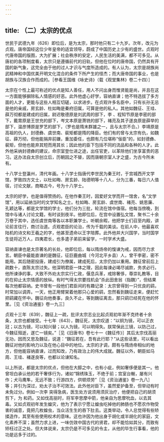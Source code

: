 ```yaml
---
---
---
```

title: （二）太宗的优点
---



世民于武德九年（626）即位后，是为太宗，那时他只有二十九岁。次年，改元为贞观。唐帝国经这位少年皇帝的适宜领导，蔚成了中国历史上少有的盛世。贞观时代唐帝国的版图，大为扩展；社会秩序的安定，人民生活的美满，都不可多见。从唐初的各项制度看，太宗只是遵循前代的旧轨，但他在位时的唐帝国，仍然具有开国的新气象，这完全由于他的过人才识与气度所造成的。有人认为，太宗是胡族尚武精神和中国优美开明文化混合的条件下所产生的怪杰；而大唐帝国的事业，也是胡族与汉族合作而成的。［参看王国维《咏史诗》（载《观堂集林》卷二十四）］

太宗在个性上最可称述的优点是知人善任，用人不问出身而惟贤能是尚，并且在这一方面能够摒除私人情感的好恶。此外他虚心好学，容纳直谏；他不特选拔了多方面的人才，更能与这些人相互切磋，以求进步。在贞观许多名臣中，只有长孙无忌是他的亲戚，房玄龄、杜如晦是秦府旧属，可算是他的私人。其他如魏征、王珪、薛万彻都是建成的旧属，尉迟敬德原是刘武周的部下，李 、程知节原是李密的部下，戴胄原是王世充的部下，岑文本原是萧铣的部下，褚亮及其子遂良原是薛举的部下，温彦博原是罗艺的部下，（罗也是隋末群雄之一，且与太宗不合。）李靖原是高祖的仇人，封德彝、虞世南、裴矩都是隋的降臣。他们有的曾与太宗有仇，如魏征、薛万彻，但他能捐弃前嫌，重加委任，也颇有几位堪称“佞臣”的，如封德彝、裴矩，但他也能弃其短而用其长；因此他的臣下包括不同的流品和各种的人才。此外他采纳封德彝的建议，命宗室登仕进之途，出任官吏，以革除他们坐享富贵的恶习。这办法自太宗创立后，历朝因之不替，因而唐朝宗室人才之盛，为古今所未有。

十八学士登瀛州，清代年画。十八学士指唐代李世民为秦王时，于宫城西开文学馆，罗致四方文士，以杜如晦、房玄龄、陆德明等十八人，分为三番，每日六人值宿，讨论文献，商略古今，号为十八学士。

太宗的好学，也是值得赞扬的。在他作秦王时，因爱好文学而开一馆舍，名“文学馆”，用以延纳当时的文学知名之士。杜如晦、房玄龄、虞世南、褚亮、姚思廉、孔颖达等，都是文学馆的学士，他们分为三批，轮流在馆中值宿。他每当傍晚，到馆中与诸人讨论文籍，有时谈到夜半。他即位后，在宫中设置弘文馆，聚书二十余万卷于其中，选任虞世南等各以本职兼学士。听朝余暇，他把学士们召至内殿，讲论前言往行，商讨治道。贞观君臣的论治，传为千载的美谈。在前人中，他最喜欢陆机的诗文和王羲之的字，他甚至遗命以王字陪葬。此外他并大兴国学，当时国学生徒将近万人，四夷君长，也多遣子弟前来留学，一时学术大盛。

容纳直谏也是太宗著名的长处，他即位后，每以隋炀帝的愎谏为戒，因而尽力求言。朝臣中最能直谏的是魏征，征巨鹿曲城（今河北平乡县）人，曾干李密，密不能用。其后随密投唐，建成引为僚属，建成死后，太宗仍加以重用。魏征曾前后上疏数十，直陈太宗过失。他深明君臣一体之理，因此每谏必竭尽诚款，务求必行。他所谏诤的事，大致不外劝太宗实行仁政，偃息兵革，戒除奢侈，尊崇礼教等，目的在抑止太宗情感的放纵。有时气得太宗要找机会“杀此田舍翁（指魏）”，但结果每次他都容纳。史书曾有一段他们君臣间的有趣记录：太宗曾得到一只优良的鹞，时常加以调弄。一天，他正用臂架着他那只心爱的鹞，忽然看到魏征走来，便赶忙把鹞藏在怀中。魏征向他奏事，良久不止，等到魏征离去，那只鹞已经死在他的怀里。［见《资治通鉴》卷一九三］

贞观十三年（639），魏征上一疏，批评太宗志业比起贞观初年渐不克终者十余条，太宗也都接受。十七年（643），魏征死，太宗叹道：“以铜为镜，可以正衣冠；以古为镜，可以知兴替；以人为镜，可以明得失。朕常保此三镜，以防己过，今魏征殂逝，遂亡一镜矣。”［见《旧唐书》卷七十一《魏征传》］其后太宗伐高丽无功，因而又思及魏征，说道：“魏征若在，吾有此行耶？”从这些话里，可以看出魏征对他的影响力以及在他心目中的地位。太宗的才调，颇有与隋炀帝相似的地方，但他能容纳直谏，过而知改，乃有政治上的伟大成就。魏征以外，朝臣如马周、王珪、褚遂良等，也都以论谏知名。

以上所说，都是太宗的优点，但他在大醇之中，也有小疵，例如奢侈便是其一。他曾坦白承认他的若干奢侈行为，诸如“锦绣珠玉，不绝于前；宫室台榭，屡有兴作；犬马鹰隼，无远不致；行游四方，供顿烦劳”［见《资治通鉴》卷一九八］等；并引为深过，劝太子治不可效法。此外他对臣下，虽然爱护备至，但举动有时未免过分。例如一次李 突得急病，医生处方说须用须灰治疗，他便把自己的胡须剪下，为 和药。又如伐高丽时，将军李思摩中箭，他亲自为思摩吮血，以去其毒。又如贞观初年发生蝗灾，他为了表示宁愿让蝗虫吃掉他的肺肠也不愿农作物受害的诚意，竟把几枚蝗虫，当众活生生的吞下肚去。这类举动，令人总觉得有些矫揉造作，其至有些使用权术的意味。这也许因为他出身于胡化或半胡化的家庭，文化素养不深；虽然力求上进，一味仿效中国古代的贤君，却不能恰如其分，而致有矫枉过正之处。但大体说来，太宗仍是不可多见的令主，从他的毕生行事看，他的功是远多于过的。